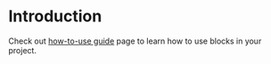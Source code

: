 
<Meta title="Select/Introduction" />

<style>{`ol {
    list-style: decimal;
  }`}</style>

# Introduction

Check out [how-to-use guide](/docs/how-to-use--docs) page to learn how to use blocks in your project.

